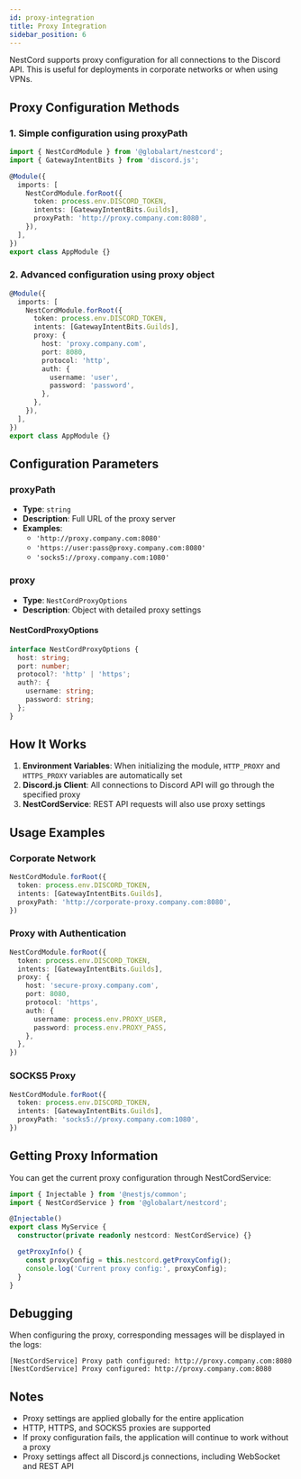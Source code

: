 ```yaml
---
id: proxy-integration
title: Proxy Integration
sidebar_position: 6
---
```


NestCord supports proxy configuration for all connections to the Discord API. This is useful for deployments in corporate networks or when using VPNs.

## Proxy Configuration Methods

### 1. Simple configuration using proxyPath

```typescript title="src/app.module.ts"
import { NestCordModule } from '@globalart/nestcord';
import { GatewayIntentBits } from 'discord.js';

@Module({
  imports: [
    NestCordModule.forRoot({
      token: process.env.DISCORD_TOKEN,
      intents: [GatewayIntentBits.Guilds],
      proxyPath: 'http://proxy.company.com:8080',
    }),
  ],
})
export class AppModule {}
```

### 2. Advanced configuration using proxy object

```typescript title="src/app.module.ts"
@Module({
  imports: [
    NestCordModule.forRoot({
      token: process.env.DISCORD_TOKEN,
      intents: [GatewayIntentBits.Guilds],
      proxy: {
        host: 'proxy.company.com',
        port: 8080,
        protocol: 'http',
        auth: {
          username: 'user',
          password: 'password',
        },
      },
    }),
  ],
})
export class AppModule {}
```

## Configuration Parameters

### proxyPath

- **Type**: `string`
- **Description**: Full URL of the proxy server
- **Examples**: 
  - `'http://proxy.company.com:8080'`
  - `'https://user:pass@proxy.company.com:8080'`
  - `'socks5://proxy.company.com:1080'`

### proxy

- **Type**: `NestCordProxyOptions`
- **Description**: Object with detailed proxy settings

#### NestCordProxyOptions

```typescript
interface NestCordProxyOptions {
  host: string;                    
  port: number;                    
  protocol?: 'http' | 'https';     
  auth?: {                         
    username: string;
    password: string;
  };
}
```

## How It Works

1. **Environment Variables**: When initializing the module, `HTTP_PROXY` and `HTTPS_PROXY` variables are automatically set
2. **Discord.js Client**: All connections to Discord API will go through the specified proxy
3. **NestCordService**: REST API requests will also use proxy settings

## Usage Examples

### Corporate Network

```typescript title="src/app.module.ts"
NestCordModule.forRoot({
  token: process.env.DISCORD_TOKEN,
  intents: [GatewayIntentBits.Guilds],
  proxyPath: 'http://corporate-proxy.company.com:8080',
})
```

### Proxy with Authentication

```typescript title="src/app.module.ts"
NestCordModule.forRoot({
  token: process.env.DISCORD_TOKEN,
  intents: [GatewayIntentBits.Guilds],
  proxy: {
    host: 'secure-proxy.company.com',
    port: 8080,
    protocol: 'https',
    auth: {
      username: process.env.PROXY_USER,
      password: process.env.PROXY_PASS,
    },
  },
})
```

### SOCKS5 Proxy

```typescript title="src/app.module.ts"
NestCordModule.forRoot({
  token: process.env.DISCORD_TOKEN,
  intents: [GatewayIntentBits.Guilds],
  proxyPath: 'socks5://proxy.company.com:1080',
})
```

## Getting Proxy Information

You can get the current proxy configuration through NestCordService:

```typescript title="src/my.service.ts"
import { Injectable } from '@nestjs/common';
import { NestCordService } from '@globalart/nestcord';

@Injectable()
export class MyService {
  constructor(private readonly nestcord: NestCordService) {}

  getProxyInfo() {
    const proxyConfig = this.nestcord.getProxyConfig();
    console.log('Current proxy config:', proxyConfig);
  }
}
```

## Debugging

When configuring the proxy, corresponding messages will be displayed in the logs:

```
[NestCordService] Proxy path configured: http://proxy.company.com:8080
[NestCordService] Proxy configured: http://proxy.company.com:8080
```

## Notes

- Proxy settings are applied globally for the entire application
- HTTP, HTTPS, and SOCKS5 proxies are supported
- If proxy configuration fails, the application will continue to work without a proxy
- Proxy settings affect all Discord.js connections, including WebSocket and REST API 
